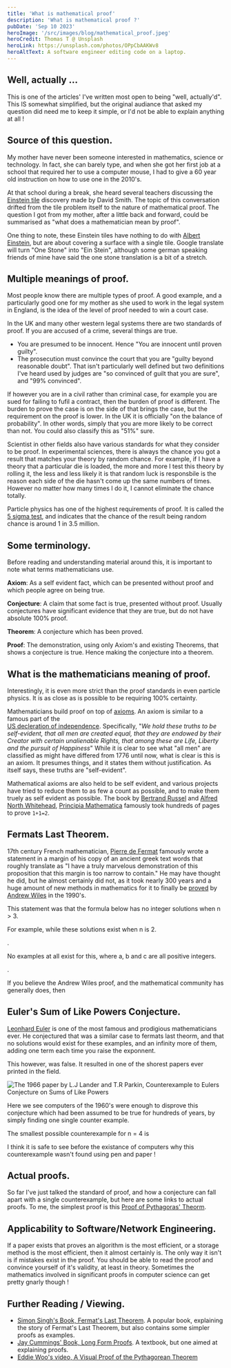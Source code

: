 ```yaml
---
title: 'What is mathematical proof'
description: 'What is mathematical proof ?'
pubDate: 'Sep 10 2023'
heroImage: '/src/images/blog/mathematical_proof.jpeg'
heroCredit: Thomas T @ Unsplash
heroLink: https://unsplash.com/photos/OPpCbAAKWv8
heroAltText: A software engineer editing code on a laptop.
---
```



## Well, actually ...

This is one of the articles' I've written most open to being "well, actually'd". This IS somewhat simplified, but 
the original audiance that asked my question did need me to keep it simple, or I'd not be able to explain anything at all !

## Source of this question.

My mother have never been someone interested in mathematics, science or technology. In fact, she can
barely type, and when she got her first job at a school that required her to use a computer mouse,
I had to give a 60 year old instruction on how to use one in the 2010's.

At that school during a break, she heard several teachers discussing the 
[Einstein tile](https://www.livescience.com/newly-discovered-einstein-tile-is-a-13-sided-shape-that-solves-a-decades-old-math-problem)
discovery made by David Smith. The topic of this conversation drifted from the tile problem itself to the nature of mathematical proof.
The question I got from my mother, after a little back and forward, could be summarised as "what does a mathematician mean by proof".

One thing to note, these Einstein tiles have nothing to do with [Albert Einstein](https://en.wikipedia.org/wiki/Albert_Einstein),
but are about covering a surface with a single tile. Google translate will turn "One Stone" into "Ein Stein", although some
german speaking friends of mine have said the one stone translation is a bit of a stretch.

## Multiple meanings of proof.

Most people know there are multiple types of proof. A good example, and a particularly good one for my mother as she used to work in
the legal system in England, is the idea of the level of proof needed to win a court case.

In the UK and many other western legal systems there are two standards of proof. If you are accused of a crime, several things are true.

- You are presumed to be innocent. Hence "You are innocent until proven guilty".
- The prosecution must convince the court that you are "guilty beyond reasonable doubt". That isn't particularly well defined but two
definitions I've heard used by judges are "so convinced of guilt that you are sure", and "99% convinced".

If however you are in a civil rather than criminal case, for example you are sued for failing to fufil a contract, then the burden of
proof is different. The burden to prove the case is on the side of that brings the case, but the requirement on the proof is lower.
In the UK it is officially "on the balance of probability". In other words, simply that you are more likely to be correct than not.
You could also classify this as "51%" sure.

Scientist in other fields also have various standards for what they consider to be proof. In experimental sciences, there is always
the chance you got a result that matches your theory by random chance. For example, if I have a theory that a particular die is loaded,
the more and more I test this theory by rolling it, the less and less likely it is that random luck is responsbile is the reason
each side of the die hasn't come up the same numbers of times. However no matter how many times I do it, I cannot eliminate the
chance totally.

Particle physics has one of the highest requirements of proof. It is called the [5 sigma test](https://cds.cern.ch/record/44944?ln=en), and
indicates that the chance of the result being random chance is around 1 in 3.5 million.

## Some terminology.

Before reading and understanding material around this, it is important to note what terms mathematicians use.

**Axiom**: As a self evident fact, which can be presented without proof and which people agree on being true.

**Conjecture**: A claim that some fact is true, presented without proof. Usually conjectures have significant evidence that they
are true, but do not have absolute 100% proof.

**Theorem**: A conjecture which has been proved.

**Proof**: The demonstration, using only Axiom's and existing Theorems, that shows a conjecture is true. Hence making the
conjecture into a theorem.

## What is the mathematicians meaning of proof.

Interestingly, it is even more strict than the proof standards in even particle physics. It is as close as is possible to be requiring
100% certainty. 

Mathematicians build proof on top of [axioms](https://en.wikipedia.org/wiki/Axiom). An axiom is similar to a famous part of the  
[US decleration of independence](https://www.archives.gov/founding-docs/declaration-transcript). Specifically, 
"*We hold these truths to be self-evident, that all men are created equal, that they are endowed by their Creator 
with certain unalienable Rights, that among these are Life, Liberty and the pursuit of Happiness*" While it is clear to see
what "all men" are classified as might have differed from 1776 until now, what is clear is this is an axiom. It presumes things,
and it states them without justification. As itself says, these truths are "self-evident".

Mathematical axioms are also held to be self evident, and various projects have tried to reduce them to as few a count as possible,
and to make them truely as self evident as possible. The book by [Bertrand Russel](https://en.wikipedia.org/wiki/Bertrand_Russell)
and [Alfred North Whitehead](https://en.wikipedia.org/wiki/Alfred_North_Whitehead), 
[Principia Mathematica](https://en.wikipedia.org/wiki/Principia_Mathematica) famously took hundreds of pages to prove `1+1=2`.

## Fermats Last Theorem.

17th century French mathematician, [Pierre de Fermat](https://en.wikipedia.org/wiki/Pierre_de_Fermat) famously wrote a statement
in a margin of his copy of an ancient greek text words that roughly translate as 
"I have a truly marvelous demonstration of this proposition that this margin is too narrow to contain." He may have thought
he did, but he almost certainly did not, as it took nearly 300 years and a huge amount of new methods in mathematics for it to
finally be [proved](https://en.wikipedia.org/wiki/Wiles%27s_proof_of_Fermat%27s_Last_Theorem) 
by [Andrew Wiles](https://en.wikipedia.org/wiki/Andrew_Wiles) in the 1990's.

This statement was that the formula below has no integer solutions when n > 3.

<Latex formula='x^n + y^n = z^n'/>

For example, while these solutions exist when n is 2.

<Latex formula='3^2 + 4^2 = 5^2 \hspace{10px} and \hspace{10px} 5^2 + 12^2 = 13^2'/>.

No examples at all exist for this, where a, b and c are all positive integers.

<Latex formula='a^3 + b^3 = c^3 \hspace{10px} or \hspace{10px} a^4 + b^4 = c^4 \hspace{10px} or \hspace{10px} a^5 + b^5 = c^5 \hspace{10px} and\hspace{2px} so\hspace{2px} on ...' />.

If you believe the Andrew Wiles proof, and the mathematical community has generally does, then 

## Euler's Sum of Like Powers Conjecture.

[Leonhard Euler](https://en.wikipedia.org/wiki/Leonhard_Euler) is one of the most famous and prodigious mathematicians ever. He conjectured that was a similar case to fermats last
theorm, and that no solutions would exist for these examples, and an infinity more of them, adding one term each time you raise the exponnent.

<Latex formula='a^4 + b^4 + c^4 = d^4 \hspace{10px} or \hspace{10px} a^5 + b^5 + c^5 + d^5 = e^5' />

This however, was false. It resulted in one of the shorest papers ever printed in the field.

<Image src={shortpaper} alt='The 1966 paper by L.J Lander and T.R Parkin, Counterexample to Eulers Conjecture on Sums of Like Powers' class="center" />

Here we see computers of the 1960's were enough to disprove this conjecture which had been assumed to be true for hundreds of years, by simply finding
one single counter example.

The smallest possible counterexample for n = 4 is

<Latex formula='95800^4 + 217519^4 + 414560^4 = 422481^4 = 31,858,749,840,007,945,920,321' />

I think it is safe to see before the existance of computers why this counterexample wasn't found using pen and paper !

## Actual proofs.

So far I've just talked the standard of proof, and how a conjecture can fall apart with a single counterexample, but here are some links
to actual proofs. To me, the simplest proof is this [Proof of Pythagoras' Theorm](https://www.mathsisfun.com/geometry/pythagorean-theorem-proof.html).

## Applicability to Software/Network Engineering.

If a paper exists that proves an algorithm is the most efficient, or a storage method is the most efficient, then it almost certainly is. The only
way it isn't is if mistakes exist in the proof. You should be able to read the proof and convince yourself of it's validity, at least in theory. Sometimes the
mathematics involved in significant proofs in computer science can get pretty gnarly though !

## Further Reading / Viewing.

- [Simon Singh's Book, Fermat's Last Theorem](https://www.amazon.co.uk/Fermats-Last-Theorem-Confounded-Greatest/). A popular book, explaining the story of Fermat's Last Theorem, but also contains some simpler proofs as examples.
- [Jay Cummings' Book, Long Form Proofs](https://www.amazon.co.uk/Proofs-Long-Form-Mathematics-Textbook-Math/). A textbook, but one aimed at explaining proofs.
- [Eddie Woo's video, A Visual Proof of the Pythagorean Theorem](https://www.youtube.com/watch?v=tTHhBE5lYTg)
